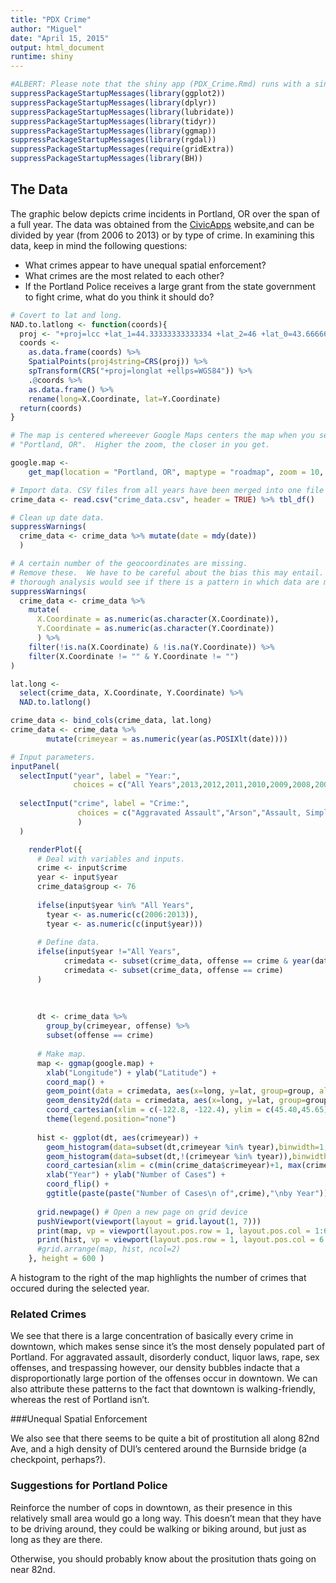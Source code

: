 ```yaml
---
title: "PDX Crime"
author: "Miguel"
date: "April 15, 2015"
output: html_document
runtime: shiny
---
```


```r
#ALBERT: Please note that the shiny app (PDX_Crime.Rmd) runs with a single data set called "crime_data.csv",  which I have uploaded with my HW. (Sorry, organized this data set beforehand to make things smoother,  and it would probably take a while to change things around... :/) 
suppressPackageStartupMessages(library(ggplot2))
suppressPackageStartupMessages(library(dplyr))
suppressPackageStartupMessages(library(lubridate))
suppressPackageStartupMessages(library(tidyr))
suppressPackageStartupMessages(library(ggmap))
suppressPackageStartupMessages(library(rgdal))
suppressPackageStartupMessages(require(gridExtra))
suppressPackageStartupMessages(library(BH))
```


## The Data

The graphic below depicts crime incidents in Portland, OR over the span of a full year. The data was obtained from the [CivicApps](http://www.civicapps.org/datasets) website,and  can be divided by year (from 2006 to 2013) or by type of crime. In examining this data, keep in mind the following questions:

* What crimes appear to have unequal spatial enforcement?
* What crimes are the most related to each other?
* If the Portland Police receives a large grant from the state government to fight crime, what do you think it should do?

```r
# Covert to lat and long.
NAD.to.latlong <- function(coords){
  proj <- "+proj=lcc +lat_1=44.33333333333334 +lat_2=46 +lat_0=43.66666666666666 +lon_0=-120.5 +x_0=2500000 +y_0=0 +ellps=GRS80 +units=ft +no_defs"
  coords <-
    as.data.frame(coords) %>%
    SpatialPoints(proj4string=CRS(proj)) %>%
    spTransform(CRS("+proj=longlat +ellps=WGS84")) %>%
    .@coords %>%
    as.data.frame() %>%
    rename(long=X.Coordinate, lat=Y.Coordinate)
  return(coords)
}
```

```r
# The map is centered whereever Google Maps centers the map when you search
# "Portland, OR".  Higher the zoom, the closer in you get.

google.map <-
    get_map(location = "Portland, OR", maptype = "roadmap", zoom = 10, color = "color")

```

```r
# Import data. CSV files from all years have been merged into one file using Terminal.
crime_data <- read.csv("crime_data.csv", header = TRUE) %>% tbl_df()

# Clean up date data.
suppressWarnings(
  crime_data <- crime_data %>% mutate(date = mdy(date))
  )

# A certain number of the geocoordinates are missing.
# Remove these.  We have to be careful about the bias this may entail.  A more
# thorough analysis would see if there is a pattern in which data are missing.
suppressWarnings(
  crime_data <- crime_data %>%
    mutate(
      X.Coordinate = as.numeric(as.character(X.Coordinate)),
      Y.Coordinate = as.numeric(as.character(Y.Coordinate))
      ) %>%
    filter(!is.na(X.Coordinate) & !is.na(Y.Coordinate)) %>%
    filter(X.Coordinate != "" & Y.Coordinate != "")
)

lat.long <- 
  select(crime_data, X.Coordinate, Y.Coordinate) %>%
  NAD.to.latlong()

crime_data <- bind_cols(crime_data, lat.long)
crime_data <- crime_data %>%
        mutate(crimeyear = as.numeric(year(as.POSIXlt(date))))
```


```r
# Input parameters.
inputPanel(
  selectInput("year", label = "Year:",
              choices = c("All Years",2013,2012,2011,2010,2009,2008,2007,2006), selected = 2013),
  
  selectInput("crime", label = "Crime:",
               choices = c("Aggravated Assault","Arson","Assault, Simple","Burglary","Curfew","Disorderly Conduct","Drugs","DUII","Embezzlement","Forgery","Fraud","Gambling","Homicide","Kidnap","Offenses Against Family","Weapons","Trespass","Vandalism","Rape","Runaway","Robbery","Stolen Property","Larceny","Sex Offenses", "Liquor Laws","Motor Vehicle Theft","Prostitution")
               )
  )

    renderPlot({
      # Deal with variables and inputs.
      crime <- input$crime
      year <- input$year
      crime_data$group <- 76
      
      ifelse(input$year %in% "All Years",
        tyear <- as.numeric(c(2006:2013)),
        tyear <- as.numeric(c(input$year)))
  
      # Define data.
      ifelse(input$year !="All Years",
            crimedata <- subset(crime_data, offense == crime & year(date) == input$year),
            crimedata <- subset(crime_data, offense == crime)
      )
      
      
  
      dt <- crime_data %>% 
        group_by(crimeyear, offense) %>%
        subset(offense == crime)
      
      # Make map.  
      map <- ggmap(google.map) +
        xlab("Longitude") + ylab("Latitude") +
        coord_map() + 
        geom_point(data = crimedata, aes(x=long, y=lat, group=group, alpha = 0.05)) + 
        geom_density2d(data = crimedata, aes(x=long, y=lat, group=group), col="red") +
        coord_cartesian(xlim = c(-122.8, -122.4), ylim = c(45.40,45.65)) +
        theme(legend.position="none")
  
      hist <- ggplot(dt, aes(crimeyear)) + 
        geom_histogram(data=subset(dt,crimeyear %in% tyear),binwidth=1,fill="red") + 
        geom_histogram(data=subset(dt,!(crimeyear %in% tyear)),binwidth=1,fill="gray25") +
        coord_cartesian(xlim = c(min(crime_data$crimeyear)+1, max(crime_data$crimeyear)+2)) + 
        xlab("Year") + ylab("Number of Cases") + 
        coord_flip() +
        ggtitle(paste(paste("Number of Cases\n of",crime),"\nby Year"))
    
      grid.newpage() # Open a new page on grid device
      pushViewport(viewport(layout = grid.layout(1, 7)))
      print(map, vp = viewport(layout.pos.row = 1, layout.pos.col = 1:6))
      print(hist, vp = viewport(layout.pos.row = 1, layout.pos.col = 6:7)) 
      #grid.arrange(map, hist, ncol=2)
    }, height = 600 )

```

A histogram to the right of the map highlights the number of crimes that occured during the selected year.

### Related Crimes

We see that there is a large concentration of basically every crime in downtown, which makes sense since it's the most densely populated part of Portland. For aggravated assault, disorderly conduct, liquor laws, rape, sex offenses, and trespassing however, our density bubbles indacte that a disproportionatly large portion of the offenses occur in downtown. We can also attribute these patterns to the fact that downtown is walking-friendly, whereas the rest of Portland isn't. 


###Unequal Spatial Enforcement

We also see that there seems to be quite a bit of prostitution all along 82nd Ave, and a high density of DUI's centered around the Burnside bridge (a checkpoint, perhaps?). 



### Suggestions for Portland Police

Reinforce the number of cops in downtown, as their presence in this relatively small area would go a long way. This doesn't mean that they have to be driving around, they could be walking or biking around, but just as long as they are there. 

Otherwise, you should probably know about the prositution thats going on near 82nd.


